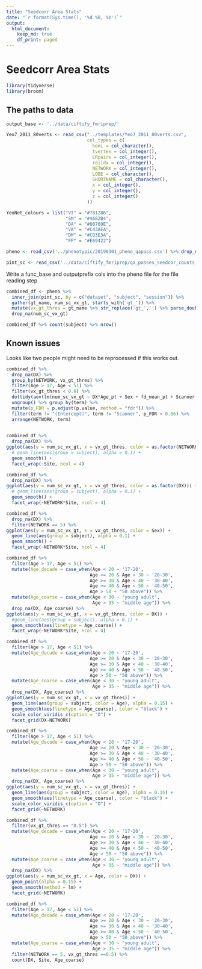 ```yaml
---
title: "Seedcorr Area Stats"
date: "`r format(Sys.time(), '%d %B, %Y')`"
output:
  html_document:
    keep_md: true
    df_print: paged
---
```


# Seedcorr Area Stats

```r
library(tidyverse)
library(broom)
```

## The paths to data

```r
output_base <- '../data/ciftify_fmriprep/'

Yeo7_2011_80verts <- read_csv("../templates/Yeo7_2011_80verts.csv",
                              col_types = c(
                                hemi = col_character(),
                                tvertex = col_integer(),
                                LRpairs = col_integer(),
                                roiidx = col_integer(),
                                NETWORK = col_integer(),
                                LOBE = col_character(),
                                SHORTNAME = col_character(),
                                x = col_integer(),
                                y = col_integer(),
                                z = col_integer()
                              ))

YeoNet_colours = list("VI" = "#781286",
                      "SM" = "#4682B4",
                      "DA" = "#00760E", 
                      "VA" = "#C43AFA",
                      "DM" = "#CD3E3A", 
                      "FP" = "#E69422")

pheno <- read_csv('../phenotypic/20190301_pheno_qapass.csv') %>% drop_na(DX) 

pint_sc <- read_csv('../data/ciftify_fmriprep/qa_passes_seedcor_counts_20181116.csv')
```


Write a func_base and outputprefix cols into the pheno file for the file reading step

```r
combined_df <- pheno %>%
  inner_join(pint_sc, by = c("dataset", "subject", "session")) %>%
  gather(gt_name, num_sc_vx_gt, starts_with('gt_')) %>%
  mutate(vx_gt_thres = gt_name %>% str_replace('gt_','') %>% parse_double()) %>%
  drop_na(num_sc_vx_gt)

combined_df %>% count(subject) %>% nrow()
```

## Known issues

Looks like two people might need to be reprocessed if this works out.



```r
combined_df %>%
  drop_na(DX) %>%
  group_by(NETWORK, vx_gt_thres) %>%
  filter(Age > 17, Age < 51) %>%
  filter(vx_gt_thres < 0.6) %>%
  do(tidy(aov(lm(num_sc_vx_gt ~ DX*Age_pt + Sex + fd_mean_pt + Scanner + SurfArea_pt,.)))) %>%
  ungroup() %>% group_by(term) %>%
  mutate(p_FDR = p.adjust(p.value, method = "fdr")) %>%
  filter(term != "(Intercept)", term != "Scanner", p_FDR < 0.06) %>%
  arrange(NETWORK, term) 
       
```
```r
combined_df %>%
  drop_na(DX) %>%
ggplot(aes(y = num_sc_vx_gt, x = vx_gt_thres, color = as.factor(NETWORK))) +
  # geom_line(aes(group = subject), alpha = 0.1) + 
  geom_smooth() +
  facet_wrap(~Site, ncol = 4)
```

```r
combined_df %>%
  drop_na(DX) %>%
ggplot(aes(y = num_sc_vx_gt, x = vx_gt_thres, color = as.factor(DX))) +
  # geom_line(aes(group = subject), alpha = 0.1) + 
  geom_smooth() +
  facet_wrap(~NETWORK*Site, ncol = 4)
```

```r
combined_df %>%
  drop_na(DX) %>%
  filter(NETWORK == 5) %>%
ggplot(aes(y = num_sc_vx_gt, x = vx_gt_thres, color = Sex)) +
  geom_line(aes(group = subject), alpha = 0.1) + 
  geom_smooth() +
  facet_wrap(~NETWORK*Site, ncol = 4)
```
```r
combined_df %>% 
  filter(Age > 17, Age < 51) %>%
  mutate(Age_decade = case_when(Age < 20 ~ '17-20',
                               Age >= 20 & Age < 30 ~ '20-30',
                               Age >= 30 & Age < 40 ~ '30-40',
                               Age >= 40 & Age < 50 ~ '40-50',
                               Age > 50 ~ "50 above")) %>%
  mutate(Age_coarse = case_when(Age < 30 ~ "young adult",
                                Age > 35 ~ "middle age")) %>%
  drop_na(DX, Age_coarse) %>%
ggplot(aes(y = num_sc_vx_gt, x = vx_gt_thres, color = DX)) +
  #geom_line(aes(group = subject), alpha = 0.1) + 
  geom_smooth(aes(linetype = Age_coarse)) +
  facet_wrap(~NETWORK*Site, ncol = 4)  
```
```r
combined_df %>% 
  filter(Age > 17, Age < 51) %>%
  mutate(Age_decade = case_when(Age < 20 ~ '17-20',
                               Age >= 20 & Age < 30 ~ '20-30',
                               Age >= 30 & Age < 40 ~ '30-40',
                               Age >= 40 & Age < 50 ~ '40-50',
                               Age > 50 ~ "50 above")) %>%
  mutate(Age_coarse = case_when(Age < 30 ~ "young adult",
                                Age > 35 ~ "middle age")) %>%
  drop_na(DX, Age_coarse) %>%
ggplot(aes(y = num_sc_vx_gt, x = vx_gt_thres)) +
  geom_line(aes(group = subject, color = Age), alpha = 0.15) + 
  geom_smooth(aes(linetype = Age_coarse), color = "black") +
  scale_color_viridis_c(option = "D") +
  facet_grid(DX~NETWORK)  
```
```r
combined_df %>% 
  filter(Age > 17, Age < 51) %>%
  mutate(Age_decade = case_when(Age < 20 ~ '17-20',
                               Age >= 20 & Age < 30 ~ '20-30',
                               Age >= 30 & Age < 40 ~ '30-40',
                               Age >= 40 & Age < 50 ~ '40-50',
                               Age > 50 ~ "50 above")) %>%
  mutate(Age_coarse = case_when(Age < 30 ~ "young adult",
                                Age > 35 ~ "middle age")) %>%
  drop_na(DX, Age_coarse) %>%
ggplot(aes(y = num_sc_vx_gt, x = vx_gt_thres)) +
  geom_line(aes(group = subject, color = Age), alpha = 0.15) + 
  geom_smooth(aes(linetype = Age_coarse), color = "black") +
  scale_color_viridis_c(option = "D") +
  facet_grid(~NETWORK)  
```

```r
combined_df %>% 
  filter(vx_gt_thres == "0.5") %>%
  mutate(Age_decade = case_when(Age < 20 ~ '17-20',
                               Age >= 20 & Age < 30 ~ '20-30',
                               Age >= 30 & Age < 40 ~ '30-40',
                               Age >= 40 & Age < 50 ~ '40-50',
                               Age > 50 ~ "50 above")) %>%
  mutate(Age_coarse = case_when(Age < 30 ~ "young adult",
                                Age > 35 ~ "middle age")) %>%
  drop_na(DX) %>%
ggplot(aes(y = num_sc_vx_gt, x = Age, color = DX)) +
  geom_point(alpha = 0.15) + 
  geom_smooth(method = lm) +
  facet_grid(~NETWORK) 
```

```r
combined_df %>% 
  filter(Age > 17, Age < 51) %>%
  mutate(Age_decade = case_when(Age < 20 ~ '17-20',
                               Age >= 20 & Age < 30 ~ '20-30',
                               Age >= 30 & Age < 40 ~ '30-40',
                               Age >= 40 & Age < 50 ~ '40-50',
                               Age > 50 ~ "50 above")) %>%
  mutate(Age_coarse = case_when(Age < 30 ~ "young adult",
                                Age > 35 ~ "middle age")) %>%
  filter(NETWORK == 5, vx_gt_thres ==0.5) %>%
  count(DX, Site, Age_coarse)
```

